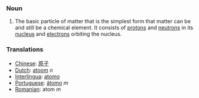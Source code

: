 === Noun ===
#The basic particle of matter that is the simplest form that matter can be and still be a chemical element.  It consists of [[proton]]s and [[neutron]]s in its [[nucleus]] and [[electron]]s orbiting the nucleus.

=== Translations ===
*[[Chinese]]: [[原子]]
*[[Dutch]]: [[atoom]] ''n''
*[[Interlingua]]: [[atomo]]
*[[Portuguese]]: [[átomo]] ''m''
*[[Romanian]]: atom ''m''